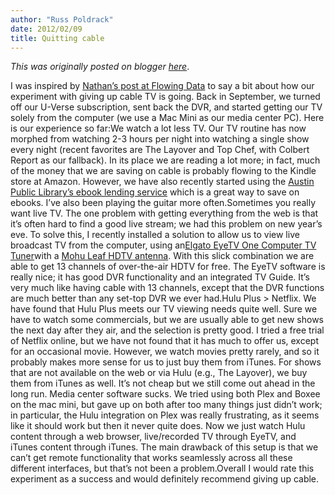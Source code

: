 ```yaml
---
author: "Russ Poldrack"
date: 2012/02/09
title: Quitting cable
---
```


*This was originally posted on blogger [here](https://russpoldrack.blogspot.com/2012/02/quitting-cable.html)*.

I was inspired by [Nathan's post at Flowing Data](http://flowingdata.com/2012/02/09/why-i-want-to-quit-cable/) to say a bit about how our experiment with giving up cable TV is going. Back in September, we turned off our U-Verse subscription, sent back the DVR, and started getting our TV solely from the computer (we use a Mac Mini as our media center PC).  Here is our experience so far:We watch a lot less TV.  Our TV routine has now morphed from watching 2-3 hours per night into watching a single show every night (recent favorites are The Layover and Top Chef, with Colbert Report as our fallback).  In its place we are reading a lot more; in fact, much of the money that we are saving on cable is probably flowing to the Kindle store at Amazon.  However, we have also recently started using the [Austin Public Library's ebook lending service](http://austinlibrary.lib.overdrive.com/D31549D5-8B4D-47C2-8D5C-F1534C1E0CCF/10/845/en/Default.htm) which is a great way to save on ebooks.  I've also been playing the guitar more often.Sometimes you really want live TV.  The one problem with getting everything from the web is that it's often hard to find a good live stream; we had this problem on new year's eve.  To solve this, I recently installed a solution to allow us to view live broadcast TV from the computer, using an[Elgato EyeTV One Computer TV Tuner ](http://www.elgato.com/elgato/na/mainmenu/products/EyeTV-One/product1.en.html)with a [Mohu Leaf HDTV antenna](http://www.gomohu.com/the-leaf-indoor-hdtv-antenna/).  With this slick combination we are able to get 13 channels of over-the-air HDTV for free.  The EyeTV software is really nice; it has good DVR functionality and an integrated TV Guide.  It's very much like having cable with 13 channels, except that the DVR functions are much better than any set-top DVR we ever had.Hulu Plus  > Netflix.  We have found that Hulu Plus meets our TV viewing needs quite well.  Sure we have to watch some commercials, but we are usually able to get new shows the next day after they air, and the selection is pretty good.  I tried a free trial of Netflix online, but we have not found that it has much to offer us, except for an occasional movie.  However, we watch movies pretty rarely, and so it probably makes more sense for us to just buy them from iTunes.  For shows that are not available on the web or via Hulu (e.g., The Layover), we buy them from iTunes as well.  It's not cheap but we still come out ahead in the long run. Media center software sucks.  We tried using both Plex and Boxee on the mac mini, but gave up on both after too many things just didn't work; in particular, the Hulu integration on Plex was really frustrating, as it seems like it should work but then it never quite does.  Now we just watch Hulu content through a web browser, live/recorded TV through EyeTV, and iTunes content through iTunes.  The main drawback of this setup is that we can't get remote functionality that works seamlessly across all these different interfaces, but that's not been a problem.Overall I would rate this experiment as a success and would definitely recommend giving up cable.
